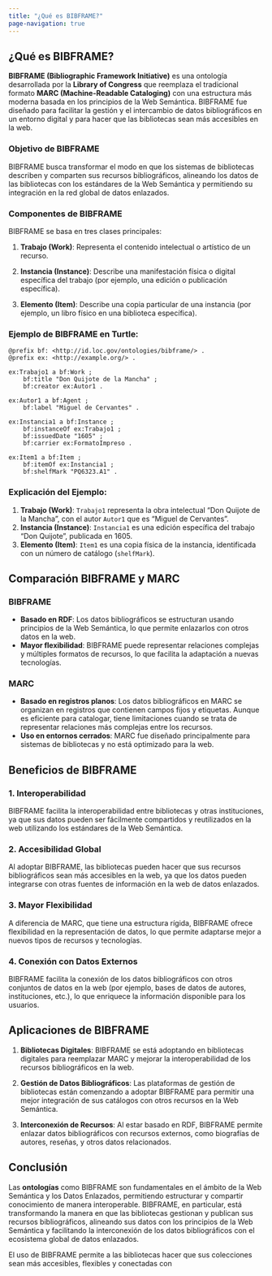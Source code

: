 ```yaml
---
title: "¿Qué es BIBFRAME?"
page-navigation: true
---
```


## ¿Qué es BIBFRAME?

**BIBFRAME (Bibliographic Framework Initiative)** es una ontología desarrollada por la **Library of Congress** que reemplaza el tradicional formato **MARC (Machine-Readable Cataloging)** con una estructura más moderna basada en los principios de la Web Semántica. BIBFRAME fue diseñado para facilitar la gestión y el intercambio de datos bibliográficos en un entorno digital y para hacer que las bibliotecas sean más accesibles en la web.

### Objetivo de BIBFRAME

BIBFRAME busca transformar el modo en que los sistemas de bibliotecas describen y comparten sus recursos bibliográficos, alineando los datos de las bibliotecas con los estándares de la Web Semántica y permitiendo su integración en la red global de datos enlazados.

### Componentes de BIBFRAME

BIBFRAME se basa en tres clases principales:

1. **Trabajo (Work)**: Representa el contenido intelectual o artístico de un recurso.
   
2. **Instancia (Instance)**: Describe una manifestación física o digital específica del trabajo (por ejemplo, una edición o publicación específica).
   
3. **Elemento (Item)**: Describe una copia particular de una instancia (por ejemplo, un libro físico en una biblioteca específica).

### Ejemplo de BIBFRAME en Turtle:

```turtle
@prefix bf: <http://id.loc.gov/ontologies/bibframe/> .
@prefix ex: <http://example.org/> .

ex:Trabajo1 a bf:Work ;
    bf:title "Don Quijote de la Mancha" ;
    bf:creator ex:Autor1 .

ex:Autor1 a bf:Agent ;
    bf:label "Miguel de Cervantes" .

ex:Instancia1 a bf:Instance ;
    bf:instanceOf ex:Trabajo1 ;
    bf:issuedDate "1605" ;
    bf:carrier ex:FormatoImpreso .

ex:Item1 a bf:Item ;
    bf:itemOf ex:Instancia1 ;
    bf:shelfMark "PQ6323.A1" .
```

### Explicación del Ejemplo:

1. **Trabajo (Work)**: `Trabajo1` representa la obra intelectual "Don Quijote de la Mancha", con el autor `Autor1` que es "Miguel de Cervantes".
2. **Instancia (Instance)**: `Instancia1` es una edición específica del trabajo "Don Quijote", publicada en 1605.
3. **Elemento (Item)**: `Item1` es una copia física de la instancia, identificada con un número de catálogo (`shelfMark`).

## Comparación BIBFRAME y MARC

### BIBFRAME

- **Basado en RDF**: Los datos bibliográficos se estructuran usando principios de la Web Semántica, lo que permite enlazarlos con otros datos en la web.
- **Mayor flexibilidad**: BIBFRAME puede representar relaciones complejas y múltiples formatos de recursos, lo que facilita la adaptación a nuevas tecnologías.

### MARC

- **Basado en registros planos**: Los datos bibliográficos en MARC se organizan en registros que contienen campos fijos y etiquetas. Aunque es eficiente para catalogar, tiene limitaciones cuando se trata de representar relaciones más complejas entre los recursos.
- **Uso en entornos cerrados**: MARC fue diseñado principalmente para sistemas de bibliotecas y no está optimizado para la web.

## Beneficios de BIBFRAME

### 1. **Interoperabilidad**
BIBFRAME facilita la interoperabilidad entre bibliotecas y otras instituciones, ya que sus datos pueden ser fácilmente compartidos y reutilizados en la web utilizando los estándares de la Web Semántica.

### 2. **Accesibilidad Global**
Al adoptar BIBFRAME, las bibliotecas pueden hacer que sus recursos bibliográficos sean más accesibles en la web, ya que los datos pueden integrarse con otras fuentes de información en la web de datos enlazados.

### 3. **Mayor Flexibilidad**
A diferencia de MARC, que tiene una estructura rígida, BIBFRAME ofrece flexibilidad en la representación de datos, lo que permite adaptarse mejor a nuevos tipos de recursos y tecnologías.

### 4. **Conexión con Datos Externos**
BIBFRAME facilita la conexión de los datos bibliográficos con otros conjuntos de datos en la web (por ejemplo, bases de datos de autores, instituciones, etc.), lo que enriquece la información disponible para los usuarios.

## Aplicaciones de BIBFRAME

1. **Bibliotecas Digitales**: BIBFRAME se está adoptando en bibliotecas digitales para reemplazar MARC y mejorar la interoperabilidad de los recursos bibliográficos en la web.
   
2. **Gestión de Datos Bibliográficos**: Las plataformas de gestión de bibliotecas están comenzando a adoptar BIBFRAME para permitir una mejor integración de sus catálogos con otros recursos en la Web Semántica.

3. **Interconexión de Recursos**: Al estar basado en RDF, BIBFRAME permite enlazar datos bibliográficos con recursos externos, como biografías de autores, reseñas, y otros datos relacionados.

## Conclusión

Las **ontologías** como BIBFRAME son fundamentales en el ámbito de la Web Semántica y los Datos Enlazados, permitiendo estructurar y compartir conocimiento de manera interoperable. BIBFRAME, en particular, está transformando la manera en que las bibliotecas gestionan y publican sus recursos bibliográficos, alineando sus datos con los principios de la Web Semántica y facilitando la interconexión de los datos bibliográficos con el ecosistema global de datos enlazados. 

El uso de BIBFRAME permite a las bibliotecas hacer que sus colecciones sean más accesibles, flexibles y conectadas con
